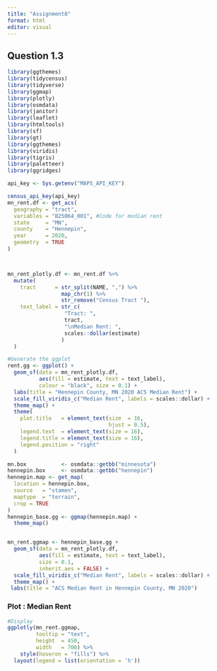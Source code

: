---
title: "Assignment8"
format: html
editor: visual
---

## Question 1.3

```{r setup, include = FALSE, echo = FALSE}
library(ggthemes)
library(tidycensus)
library(tidyverse)
library(ggmap)
library(plotly)
library(osmdata)
library(janitor)
library(leaflet)
library(htmltools)
library(sf)
library(gt)
library(ggthemes)
library(viridis)
library(tigris)
library(paletteer)
library(ggridges)
```


```{r, include=FALSE}
api_key <- Sys.getenv("MAPS_API_KEY")
```



```{r, include=FALSE}
census_api_key(api_key)
mn_rent.df <- get_acs(
  geography = "tract",
  variables = "B25064_001", #Code for median rent
  state     = "MN",
  county    = "Hennepin",
  year      = 2020,
  geometry  = TRUE
)



mn_rent_plotly.df <- mn_rent.df %>%
  mutate(
    tract      = str_split(NAME, ",") %>%
                 map_chr(1) %>%
                 str_remove("Census Tract "),
    text_label = str_c(
                  "Tract: ",
                  tract,
                  "\nMedian Rent: ",
                  scales::dollar(estimate)
                 )
  )

#Generate the ggplot
rent.gg <- ggplot() + 
  geom_sf(data = mn_rent_plotly.df, 
          aes(fill = estimate, text = text_label),
          colour = "black", size = 0.1) + 
  labs(title = "Hennepin County, MN 2020 ACS Median Rent") + 
  scale_fill_viridis_c("Median Rent", labels = scales::dollar) +
  theme_map() +
  theme(
    plot.title   = element_text(size  = 16,
                                hjust = 0.5),
    legend.text  = element_text(size = 16),
    legend.title = element_text(size = 16),
    legend.position = "right"
  )
```
```{r, include=FALSE}

mn.box           <- osmdata::getbb("minnesota")
hennepin.box     <- osmdata::getbb("hennepin")
hennepin.map <- get_map(
  location = hennepin.box,
  source   = "stamen",
  maptype  = "terrain",
  crop = TRUE
)
hennepin_base.gg <- ggmap(hennepin.map) +
  theme_map()


mn_rent.ggmap <- hennepin_base.gg +
  geom_sf(data = mn_rent_plotly.df,
          aes(fill = estimate, text = text_label),
          size = 0.1,
          inherit.aes = FALSE) +
  scale_fill_viridis_c("Median Rent", labels = scales::dollar) +
  theme_map() +
 labs(title = "ACS Median Rent in Hennepin County, MN 2020")

```
### Plot : Median Rent 
```{r}
#Display
ggplotly(mn_rent.ggmap,
         tooltip = "text",
         height  = 450,
         width   = 700) %>%
    style(hoveron = "fills") %>%
  layout(legend = list(orientation = 'h'))
  
```